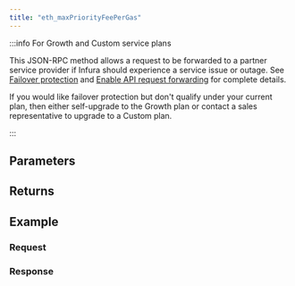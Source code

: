 ```yaml
---
title: "eth_maxPriorityFeePerGas"
---
```




<Description />

:::info For Growth and Custom service plans

This JSON-RPC method allows a request to be forwarded to a partner service provider if Infura should
experience a service issue or outage. See [Failover protection](../../../concepts/failover-protection.md)
and [Enable API request forwarding](../../../how-to/enable-api-forwarding.md)
for complete details.

If you would like failover protection but don't qualify under your current plan, then either
self-upgrade to the Growth plan or contact a sales representative to upgrade to a Custom plan.

:::

## Parameters


<Params />

## Returns


<Returns />

## Example


<Example />

### Request


<Request />

### Response


<Response />
